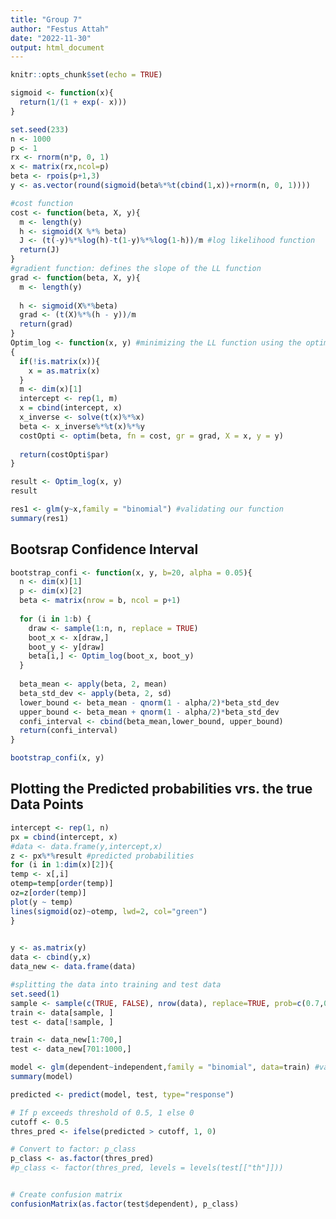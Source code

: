 ```yaml
---
title: "Group 7"
author: "Festus Attah"
date: "2022-11-30"
output: html_document
---
```



```r
knitr::opts_chunk$set(echo = TRUE)
```


```r
sigmoid <- function(x){
  return(1/(1 + exp(- x)))
}
```

```r
set.seed(233)
n <- 1000
p <- 1
rx <- rnorm(n*p, 0, 1)
x <- matrix(rx,ncol=p)
beta <- rpois(p+1,3)
y <- as.vector(round(sigmoid(beta%*%t(cbind(1,x))+rnorm(n, 0, 1))))
```

```r
#cost function
cost <- function(beta, X, y){
  m <- length(y)
  h <- sigmoid(X %*% beta)
  J <- (t(-y)%*%log(h)-t(1-y)%*%log(1-h))/m #log likelihood function
  return(J)
}
#gradient function: defines the slope of the LL function
grad <- function(beta, X, y){
  m <- length(y) 
  
  h <- sigmoid(X%*%beta)
  grad <- (t(X)%*%(h - y))/m
  return(grad)
}
Optim_log <- function(x, y) #minimizing the LL function using the optim function
{
  if(!is.matrix(x)){
    x = as.matrix(x)
  }
  m <- dim(x)[1]
  intercept <- rep(1, m)
  x = cbind(intercept, x)
  x_inverse <- solve(t(x)%*%x)
  beta <- x_inverse%*%t(x)%*%y
  costOpti <- optim(beta, fn = cost, gr = grad, X = x, y = y)
  
  return(costOpti$par)
}
```




```r
result <- Optim_log(x, y)
result
```



```r
res1 <- glm(y~x,family = "binomial") #validating our function 
summary(res1)
```
## Bootsrap Confidence Interval

```r
bootstrap_confi <- function(x, y, b=20, alpha = 0.05){
  n <- dim(x)[1]
  p <- dim(x)[2]
  beta <- matrix(nrow = b, ncol = p+1)
  
  for (i in 1:b) {
    draw <- sample(1:n, n, replace = TRUE)
    boot_x <- x[draw,]
    boot_y <- y[draw]
    beta[i,] <- Optim_log(boot_x, boot_y)
  }
  
  beta_mean <- apply(beta, 2, mean) 
  beta_std_dev <- apply(beta, 2, sd) 
  lower_bound <- beta_mean - qnorm(1 - alpha/2)*beta_std_dev
  upper_bound <- beta_mean + qnorm(1 - alpha/2)*beta_std_dev
  confi_interval <- cbind(beta_mean,lower_bound, upper_bound)
  return(confi_interval)
}
```

```r
bootstrap_confi(x, y)
```
## Plotting the Predicted probabilities vrs. the true Data Points
```r
intercept <- rep(1, n)
px = cbind(intercept, x)
#data <- data.frame(y,intercept,x)
z <- px%*%result #predicted probabilities 
for (i in 1:dim(x)[2]){
temp <- x[,i]
otemp=temp[order(temp)]
oz=z[order(temp)]
plot(y ~ temp)
lines(sigmoid(oz)~otemp, lwd=2, col="green")  
}
     
```

```r
y <- as.matrix(y)
data <- cbind(y,x)
data_new <- data.frame(data)

#splitting the data into training and test data
set.seed(1)
sample <- sample(c(TRUE, FALSE), nrow(data), replace=TRUE, prob=c(0.7,0.3))
train <- data[sample, ]
test <- data[!sample, ]

train <- data_new[1:700,]
test <- data_new[701:1000,]

model <- glm(dependent~independent,family = "binomial", data=train) #validating our function 
summary(model)

predicted <- predict(model, test, type="response")

# If p exceeds threshold of 0.5, 1 else 0
cutoff <- 0.5
thres_pred <- ifelse(predicted > cutoff, 1, 0)

# Convert to factor: p_class
p_class <- as.factor(thres_pred)
#p_class <- factor(thres_pred, levels = levels(test[["th"]]))


# Create confusion matrix
confusionMatrix(as.factor(test$dependent), p_class)
```

